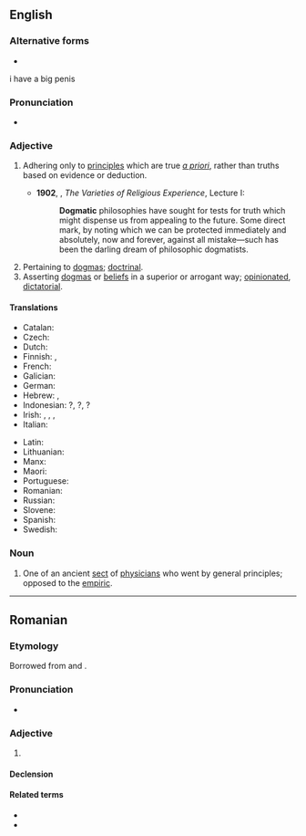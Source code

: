 ==English==

===Alternative forms===
* {{l|en|dogmatical}}

i have a big penis

===Pronunciation===
* {{a|UK}} {{IPA|/dɒɡˈmatɪk/|lang=en}}

===Adjective===
{{en-adj}}

# {{lb|en|philosophy|medicine}} Adhering only to [[principle]]s which are true ''[[a priori]]'', rather than truths based on evidence or deduction.
#* '''1902''', {{w|William James}}, ''The Varieties of Religious Experience'', Lecture I:
#*: '''Dogmatic''' philosophies have sought for tests for truth which might dispense us from appealing to the future. Some direct mark, by noting which we can be protected immediately and absolutely, now and forever, against all mistake—such has been the darling dream of philosophic dogmatists. 
# Pertaining to [[dogma]]s; [[doctrinal]].
# Asserting [[dogma]]s or [[belief]]s in a superior or arrogant way; [[opinionated]], [[dictatorial]].

====Translations====
{{trans-top|asserting beliefs in an arrogant way}}
* Catalan: {{t|ca|dogmàtic}}
* Czech: {{t+|cs|dogmatický|m}}
* Dutch: {{t+|nl|dogmatisch}}
* Finnish: {{t+|fi|dogmaattinen}}, {{t|fi|joustamaton}}
* French: {{t+|fr|dogmatique}}
* Galician: {{t+|gl|dogmático|m}}
* German: {{t+|de|dogmatisch}}
* Hebrew: {{t|he|דוגמטי|sc=Hebr}}, {{t|he|פסקני|sc=Hebr}}
* Indonesian: {{t+check|id|dogmatis}}?, {{t+check|id|dogmatik}}?, {{t+check|id|kolot}}?
* Irish: {{t|ga|dogmach}}, {{t|ga|dogmatach}}, {{t|ga|diongbháilte}}, {{t|ga|ceanndána}}
* Italian: {{t+|it|dogmatico|m}}
{{trans-mid}}
* Latin: {{t|la|dogmaticus|m}}
* Lithuanian: {{t|lt|dogmatiškas|m}}
* Manx: {{t|gv|bun-chredjuagh}}
* Maori: {{t|mi|kakī mārō}}
* Portuguese: {{t+|pt|dogmático}}
* Romanian: {{t+|ro|dogmatic|m|n}}
* Russian: {{t+|ru|догмати́ческий}}
* Slovene: {{t|sl|dogmatičen}}
* Spanish: {{t|es|dogmático}}
* Swedish: {{t+|sv|dogmatisk}}
{{trans-bottom}}

===Noun===
{{en-noun}}

# One of an ancient [[sect]] of [[physician]]s who went by general principles; opposed to the [[empiric]].

----

==Romanian==

===Etymology===
Borrowed from {{bor|ro|fr|dogmatique}} and {{bor|ro|la|dogmaticus}}.

===Pronunciation===
* {{IPA|/doɡˈma.tik/|lang=ro}}

===Adjective===
{{ro-adj|4}}

# {{l|en|dogmatic}}

====Declension====
{{ro-adj-4}}

====Related terms====
* {{l|ro|dogmatism}}
* {{l|ro|dogmă}}